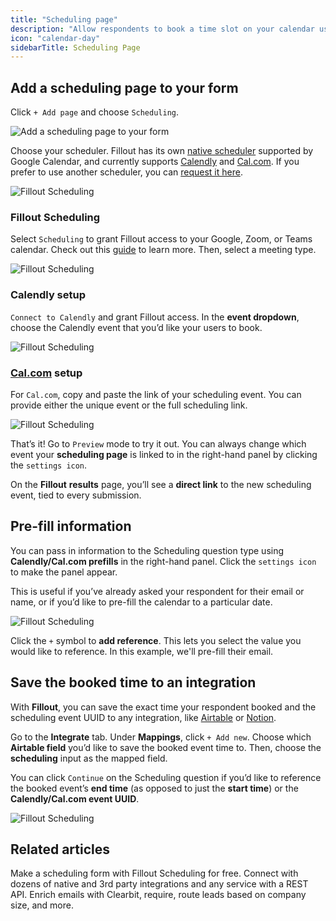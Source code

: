 ```yaml
---
title: "Scheduling page"
description: "Allow respondents to book a time slot on your calendar using Fillout Scheduling, Calendly, or Cal.com, directly from your Fillout form. Optionally pre-fill fields and save booking data to your integrations."
icon: "calendar-day"
sidebarTitle: Scheduling Page
---
```


## Add a scheduling page to your form

Click `+ Add page` and choose `Scheduling`.

<Frame>
<img src="/images/image-11.png" alt="Add a scheduling page to your form" />
</Frame>

Choose your scheduler. Fillout has its own [native scheduler](/help) supported by Google Calendar, and currently supports [Calendly](https://calendly.com/) and [Cal.com](https://cal.com/). If you prefer to use another scheduler, you can [request it here](https://forms.fillout.com/t/c85QiJrD7Vus).

<Frame>
<img src="/images/image-2.webp" alt="Fillout Scheduling" />
</Frame>

### Fillout Scheduling

Select `Scheduling` to grant Fillout access to your Google, Zoom, or Teams calendar. Check out this [guide](/help/fillout-scheduling-intro) to learn more. Then, select a meeting type.

<Frame>
<img src="/images/image-3.webp" alt="Fillout Scheduling" />
</Frame>

### **Calendly setup**

`Connect to Calendly` and grant Fillout access. In the **event dropdown**, choose the Calendly event that you’d like your users to book.

<Frame>
<img src="/images/image-4.webp" alt="Fillout Scheduling" />
</Frame>

### [Cal.com](http://cal.com/) setup

For `Cal.com`, copy and paste the link of your scheduling event. You can provide either the unique event or the full scheduling link.

<Frame>
<img src="/images/image-5.webp" alt="Fillout Scheduling" />
</Frame>

That’s it\! Go to `Preview` mode to try it out. You can always change which event your **scheduling page** is linked to in the right-hand panel by clicking the `settings icon`.

On the **Fillout** **results** page, you’ll see a **direct link** to the new scheduling event, tied to every submission.

## Pre-fill information

You can pass in information to the Scheduling question type using **Calendly/Cal.com prefills** in the right-hand panel. Click the `settings icon` to make the panel appear.

This is useful if you’ve already asked your respondent for their email or name, or if you’d like to pre-fill the calendar to a particular date.

<Frame>
<img src="/images/image-6.webp" alt="Fillout Scheduling" />
</Frame>

Click the `+` symbol to **add reference**. This lets you select the value you would like to reference. In this example, we'll pre-fill their email.

## Save the booked time to an integration

With **Fillout**, you can save the exact time your respondent booked and the scheduling event UUID to any integration, like [Airtable](/help/airtable) or [Notion](/help/notion-update-form).

Go to the **Integrate** tab. Under **Mappings**, click `+ Add new`. Choose which **Airtable field** you’d like to save the booked event time to. Then, choose the **scheduling** input as the mapped field.

You can click `Continue` on the Scheduling question if you’d like to reference the booked event’s **end time** (as opposed to just the **start time**) or the **Calendly/Cal.com event UUID**.

<Frame>
<img src="/images/6Untitled.webp" alt="Fillout Scheduling" />
</Frame>

## Related articles

<CardGroup cols={3}>
  <Card title="Getting started with Fillout Scheduling" href="/help/fillout-scheduling-intro" icon="calendar-pen" iconType="regular" color="#FFC738">
    Make a scheduling form with Fillout Scheduling for free.
  </Card>
  <Card title="Integrations" href="/help/integrations" icon="link" iconType="regular" color="#FFC738">
    Connect with dozens of native and 3rd party integrations and any service with a REST API.
  </Card>
  <Card title="Conversion Kit" href="/help/conversion-kit-workflows" icon="arrow-trend-up" iconType="regular" color="#FFC738">
    Enrich emails with Clearbit, require, route leads based on company size, and more.
  </Card>
</CardGroup>
